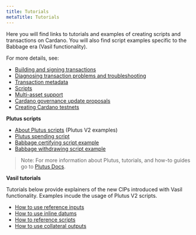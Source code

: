 ```yaml
---
title: Tutorials
metaTitle: Tutorials
---
```


Here you will find links to tutorials and examples of creating scripts and transactions on Cardano. You will also find script examples specific to the Babbage era (Vasil functionality).

For more details, see:  
  
-   [Building and signing transactions](https://github.com/input-output-hk/cardano-node-wiki/blob/main/docs/reference/building-and-signing-tx.md)
-   [Diagnosing transaction problems and troubleshooting](https://github.com/input-output-hk/cardano-node-wiki/blob/main/docs/reference/diagnosing-transactions.md)
-   [Transaction metadata](https://github.com/input-output-hk/cardano-node-wiki/blob/main/docs/reference/tx-metadata.md)
-   [Scripts](https://github.com/input-output-hk/cardano-node-wiki/blob/main/docs/reference/simple-scripts.md)
-   [Multi-asset support](https://github.com/input-output-hk/cardano-node-wiki/blob/main/docs/reference/native-tokens/01-multi-assets.md)
-   [Cardano governance update proposals](https://github.com/input-output-hk/cardano-node-wiki/blob/main/docs/reference/cardano-governance.md)
-   [Creating Cardano testnets](https://github.com/input-output-hk/cardano-node-wiki/blob/main/docs/reference/create-cardano.md)
    
**Plutus scripts**

-   [About Plutus scripts](https://github.com/input-output-hk/cardano-node-wiki/blob/main/docs/reference/plutus/babbage-script-example.md) (Plutus V2 examples)
-   [Plutus spending script](https://github.com/input-output-hk/cardano-node-wiki/blob/main/docs/reference/plutus/plutus-spending-script-example.md)
-   [Babbage certifying script example](https://github.com/input-output-hk/cardano-node-wiki/blob/main/docs/reference/plutus/babbage-certifying-script-example.md)
-   [Babbage withdrawing script example](https://github.com/input-output-hk/cardano-node-wiki/blob/main/docs/reference/plutus/babbage-withdrawing-script-example.md)
    
>Note: For more information about Plutus, tutorials, and how-to guides go to [Plutus Docs](https://plutus.readthedocs.io/en/latest/).

**Vasil tutorials**

Tutorials below provide explainers of the new CIPs introduced with Vasil functionality. Examples incude the usage of Plutus V2 scripts. 

- [How to use reference inputs](https://github.com/perturbing/vasil-tests/blob/main/reference-inputs-cip-31.md)
- [How to use inline datums](https://github.com/perturbing/vasil-tests/blob/main/inline-datums-cip-32.md)
- [How to reference scripts](https://github.com/perturbing/vasil-tests/blob/main/referencing-scripts-cip-33.md)
- [How to use collateral outputs](https://github.com/perturbing/vasil-tests/blob/main/collateral-output-cip-40.md)
